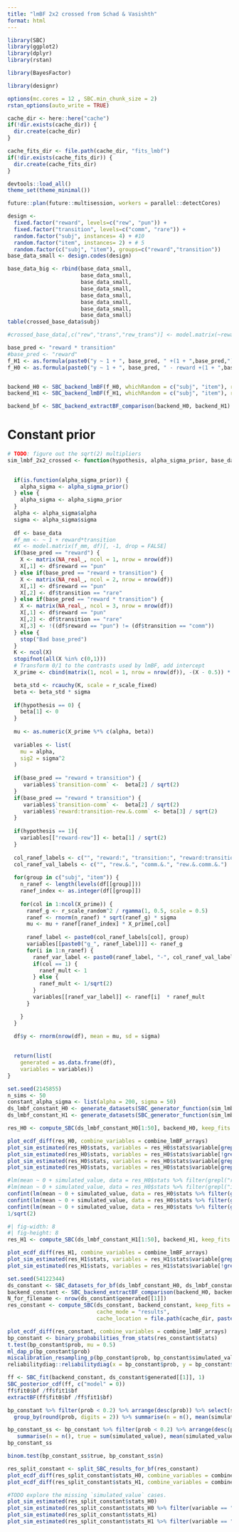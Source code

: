 ```yaml
---
title: "lmBF 2x2 crossed from Schad & Vasishth"
format: html
---
```



```r
library(SBC)
library(ggplot2)
library(dplyr)
library(rstan)

library(BayesFactor)

library(designr)

options(mc.cores = 12 , SBC.min_chunk_size = 2)
rstan_options(auto_write = TRUE)

cache_dir <- here::here("cache")
if(!dir.exists(cache_dir)) {
  dir.create(cache_dir)
}

cache_fits_dir <- file.path(cache_dir, "fits_lmbf")
if(!dir.exists(cache_fits_dir)) {
  dir.create(cache_fits_dir)
}

devtools::load_all()
theme_set(theme_minimal())
```

```r
future::plan(future::multisession, workers = parallel::detectCores)
```



```r
design <-
  fixed.factor("reward", levels=c("rew", "pun")) +
  fixed.factor("transition", levels=c("comm", "rare")) +
  random.factor("subj", instances= 4) + #10
  random.factor("item", instances= 2) + # 5
  random.factor(c("subj", "item"), groups=c("reward","transition"))
base_data_small <- design.codes(design)  

base_data_big <- rbind(base_data_small, 
                       base_data_small,
                       base_data_small,
                       base_data_small,
                       base_data_small,
                       base_data_small,
                       base_data_small,
                       base_data_small)
table(crossed_base_data$subj)

#crossed_base_data[,c("rew","trans","rew_trans")] <- model.matrix(~reward*transition, crossed_base_data)[,2:4]
```


```r
base_pred <- "reward * transition"
#base_pred <- "reward"
f_H1 <- as.formula(paste0("y ~ 1 + ", base_pred, " +(1 + ",base_pred,")* subj + (1 + ",base_pred,")* item"))
f_H0 <- as.formula(paste0("y ~ 1 + ", base_pred, " - reward +(1 + ",base_pred,")* subj + (1 + ",base_pred,")* item"))


backend_H0 <- SBC_backend_lmBF(f_H0, whichRandom = c("subj", "item"), rscaleFixed = 0.5, rscaleRandom = 1)
backend_H1 <- SBC_backend_lmBF(f_H1, whichRandom = c("subj", "item"), rscaleFixed = 0.5, rscaleRandom = 1)

backend_bf <- SBC_backend_extractBF_comparison(backend_H0, backend_H1)
```


# Constant prior

```r
# TODO: figure out the sqrt(2) multipliers
sim_lmbf_2x2_crossed <- function(hypothesis, alpha_sigma_prior, base_data, r_scale_fixed = 0.5, r_scale_random = 1) {

  
  if(is.function(alpha_sigma_prior)) {
    alpha_sigma <- alpha_sigma_prior()
  } else {
    alpha_sigma <- alpha_sigma_prior
  }
  alpha <- alpha_sigma$alpha
  sigma <- alpha_sigma$sigma
  
  df <- base_data
  #f_mm <- ~ 1 + reward*transition
  #X <- model.matrix(f_mm, df)[, -1, drop = FALSE]
  if(base_pred == "reward") {
    X <- matrix(NA_real_, ncol = 1, nrow = nrow(df))
    X[,1] <- df$reward == "pun"
  } else if(base_pred == "reward + transition") {
    X <- matrix(NA_real_, ncol = 2, nrow = nrow(df))
    X[,1] <- df$reward == "pun"
    X[,2] <- df$transition == "rare"
  } else if(base_pred == "reward * transition") {
    X <- matrix(NA_real_, ncol = 3, nrow = nrow(df))
    X[,1] <- df$reward == "pun"
    X[,2] <- df$transition == "rare"
    X[,3] <- !((df$reward == "pun") != (df$transition == "comm"))
  } else {
    stop("Bad base_pred")
  }
  K <- ncol(X)
  stopifnot(all(X %in% c(0,1)))
  # Transform 0/1 to the contrasts used by lmBF, add intercept
  X_prime <- cbind(matrix(1, ncol = 1, nrow = nrow(df)), -(X - 0.5)) * sqrt(2)

  beta_std <- rcauchy(K, scale = r_scale_fixed)
  beta <- beta_std * sigma
  
  if(hypothesis == 0) {
    beta[1] <- 0
  }
  
  mu <- as.numeric(X_prime %*% c(alpha, beta))
  
  variables <- list(
    mu = alpha,
    sig2 = sigma^2
  )
  
  if(base_pred == "reward + transition") {
     variables$`transition-comm` <-  beta[2] / sqrt(2)
  }
  if(base_pred == "reward * transition") {
     variables$`transition-comm` <-  beta[2] / sqrt(2)
     variables$`reward:transition-rew.&.comm` <- beta[3] / sqrt(2)
  }
  
  if(hypothesis == 1){
    variables[["reward-rew"]] <- beta[1] / sqrt(2)
  }
  
  col_ranef_labels <- c("", "reward:", "transition:", "reward:transition:")
  col_ranef_val_labels <- c("", "rew.&.", "comm.&.", "rew.&.comm.&.")
  
  for(group in c("subj", "item")) {
    n_ranef <- length(levels(df[[group]]))
    ranef_index <- as.integer(df[[group]])
    
    for(col in 1:ncol(X_prime)) {
      ranef_g <- r_scale_random^2 / rgamma(1, 0.5, scale = 0.5)
      ranef <- rnorm(n_ranef) * sqrt(ranef_g) * sigma
      mu <- mu + ranef[ranef_index] * X_prime[,col]
      
      ranef_label <- paste0(col_ranef_labels[col], group)
      variables[[paste0("g_", ranef_label)]] <- ranef_g
      for(i in 1:n_ranef) {
        ranef_var_label <- paste0(ranef_label, "-", col_ranef_val_labels[col], levels(df[[group]])[i])
        if(col == 1) {
          ranef_mult <- 1
        } else {
          ranef_mult <- 1/sqrt(2)
        }
        variables[[ranef_var_label]] <- ranef[i]  * ranef_mult
      }

    }
  }
  
  df$y <- rnorm(nrow(df), mean = mu, sd = sigma)
  

  return(list(
    generated = as.data.frame(df),
    variables = variables))
}

```



```r
set.seed(2145855)
n_sims <- 50
constant_alpha_sigma <- list(alpha = 200, sigma = 50)
ds_lmbf_constant_H0 <- generate_datasets(SBC_generator_function(sim_lmbf_2x2_crossed, hypothesis = 0, base_data = base_data_big, alpha_sigma_prior = constant_alpha_sigma), n_sims = n_sims)
ds_lmbf_constant_H1 <- generate_datasets(SBC_generator_function(sim_lmbf_2x2_crossed, hypothesis = 1, base_data = base_data_big, alpha_sigma_prior = constant_alpha_sigma), n_sims = n_sims)
```


```r
res_H0 <- compute_SBC(ds_lmbf_constant_H0[1:50], backend_H0, keep_fits = FALSE)

plot_ecdf_diff(res_H0, combine_variables = combine_lmBF_arrays)
plot_sim_estimated(res_H0$stats, variables = res_H0$stats$variable[grepl("^g_", res_H0$stats$variable)])
plot_sim_estimated(res_H0$stats, variables = res_H0$stats$variable[!grepl("(^g_|item|subj)", res_H0$stats$variable)])
plot_sim_estimated(res_H0$stats, variables = res_H0$stats$variable[grepl("reward:item", res_H0$stats$variable)])
plot_sim_estimated(res_H0$stats, variables = res_H0$stats$variable[grepl("item-", res_H0$stats$variable)])

```



```r
#lm(mean ~ 0 + simulated_value, data = res_H0$stats %>% filter(grepl("reward:item-", variable)))
#lm(mean ~ 0 + simulated_value, data = res_H0$stats %>% filter(grepl("item-", variable)))
confint(lm(mean ~ 0 + simulated_value, data = res_H0$stats %>% filter(grepl("^g_item$", variable))))
confint(lm(mean ~ 0 + simulated_value, data = res_H0$stats %>% filter(grepl("^g_subj$", variable))))
confint(lm(mean ~ 0 + simulated_value, data = res_H0$stats %>% filter(grepl("g_reward:transition:item", variable))))
1/sqrt(2)
```


```r
#| fig-width: 8
#| fig-height: 8
res_H1 <- compute_SBC(ds_lmbf_constant_H1[1:50], backend_H1, keep_fits = FALSE)

plot_ecdf_diff(res_H1, combine_variables = combine_lmBF_arrays)
plot_sim_estimated(res_H1$stats, variables = res_H1$stats$variable[grepl("^g_", res_H1$stats$variable)])
plot_sim_estimated(res_H1$stats, variables = res_H1$stats$variable[!grepl("(^g_|item|subj)", res_H1$stats$variable)])

```

```r
set.seed(54122344)
ds_constant <- SBC_datasets_for_bf(ds_lmbf_constant_H0, ds_lmbf_constant_H1)
backend_constant <- SBC_backend_extractBF_comparison(backend_H0, backend_H1)
N_for_filename <- nrow(ds_constant$generated[[1]])
res_constant <- compute_SBC(ds_constant, backend_constant, keep_fits = FALSE,
                            cache_mode = "results",
                            cache_location = file.path(cache_dir, paste0("lmbf_2x2_crossed_constant_", make.names(base_pred), "_", N_for_filename, ".rds")))

plot_ecdf_diff(res_constant, combine_variables = combine_lmBF_arrays)
bp_constant <- binary_probabilities_from_stats(res_constant$stats)
t.test(bp_constant$prob, mu = 0.5)
ml_dap_p(bp_constant$prob)
miscalibration_resampling_p(bp_constant$prob, bp_constant$simulated_value)
reliabilitydiag::reliabilitydiag(x = bp_constant$prob, y = bp_constant$simulated_value)
```

```r
ff <- SBC_fit(backend_constant, ds_constant$generated[[1]], 1)
SBC_posterior_cdf(ff, c("model" = 0))
ff$fit0$bf /ff$fit1$bf
extractBF(ff$fit0$bf /ff$fit1$bf)
```


```r
bp_constant %>% filter(prob < 0.2) %>% arrange(desc(prob)) %>% select(simulated_value, prob) %>%
  group_by(round(prob, digits = 2)) %>% summarise(n = n(), mean(simulated_value))

bp_constant_ss <- bp_constant %>% filter(prob < 0.2) %>% arrange(desc(prob)) %>% select(simulated_value, prob) %>%
   summarise(n = n(), true = sum(simulated_value), mean(simulated_value))
bp_constant_ss

binom.test(bp_constant_ss$true, bp_constant_ss$n)
```


```r
res_split_constant <- split_SBC_results_for_bf(res_constant)
plot_ecdf_diff(res_split_constant$stats_H0, combine_variables = combine_lmBF_arrays)
plot_ecdf_diff(res_split_constant$stats_H1, combine_variables = combine_lmBF_arrays)

#TODO explore the missing `simulated_value` cases.
plot_sim_estimated(res_split_constant$stats_H0)
plot_sim_estimated(res_split_constant$stats_H0 %>% filter(variable == "g_Subject") %>% mutate(across(all_of(c("simulated_value", "mean", "q5", "q95")), log10 )))
plot_sim_estimated(res_split_constant$stats_H1)
plot_sim_estimated(res_split_constant$stats_H1 %>% filter(variable == "g_Subject") %>% mutate(across(all_of(c("simulated_value", "mean", "q5", "q95")), log10 )))

```


